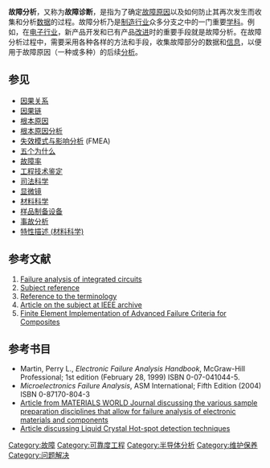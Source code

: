 '''故障分析'''，又称为'''故障诊断'''，是指为了确定[[故障|故障]][[原因|原因]]以及如何防止其再次发生而收集和分析[[数据|数据]]的过程。故障分析乃是[[制造行业|制造行业]]众多分支之中的一门重要[[学科|学科]]。例如，在[[电子行业|电子行业]]，新产品开发和已有产品[[持续改进|改进]]时的重要手段就是故障分析。在故障分析过程中，需要采用各种各样的方法和手段，收集故障部分的数据和[[信息|信息]]，以便用于故障原因（一种或多种）的后续[[分析|分析]]。

==参见==
*[[因果关系|因果关系]]
*[[因果链|因果链]]
*[[根本原因|根本原因]]
*[[根本原因分析|根本原因分析]]
*[[失效模式与影响分析|失效模式与影响分析]] (FMEA)
*[[五个为什么|五个为什么]]
*[[故障率|故障率]]
*[[工程技术鉴定|工程技术鉴定]]
*[[司法科学|司法科学]]
*[[显微镜|显微镜]]
*[[材料科学|材料科学]]
*[[样品制备设备|样品制备设备]]
*[[事故分析|事故分析]]
*[[特性描述_(材料科学)|特性描述 (材料科学)]]

==参考文献==
<div class="references-small">
<references />
</div>
#[http://www.crystec.com/trianae.htm Failure analysis of integrated circuits] {{Wayback|url=http://www.crystec.com/trianae.htm |date=20081225085808 }}<br />
#[https://web.archive.org/web/20090206020043/http://wdsglobal.com/news/whitepapers/20060717/20060717.asp Subject reference]<br />
#[http://www.auditmypc.com/acronym/NFF.asp Reference to the terminology] {{Wayback|url=http://www.auditmypc.com/acronym/NFF.asp |date=20080708194421 }}<br />
#[http://ieeexplore.ieee.org/xpl/freeabs_all.jsp?tp=&arnumber=713480&isnumber=15426 Article on the subject at IEEE archive] {{Wayback|url=http://ieeexplore.ieee.org/xpl/freeabs_all.jsp?tp=&arnumber=713480&isnumber=15426 |date=20090314082838 }}<br />
#[https://web.archive.org/web/20051214155340/http://www.nenastran.com/newnoran/conferencePaper2/08_CPFiniteElementImplementationAdvancedFailureCriteriaComposites.pdf  Finite Element Implementation of Advanced Failure Criteria for Composites]

== 参考书目 ==
*Martin, Perry L., ''Electronic Failure Analysis Handbook'', McGraw-Hill Professional; 1st edition (February 28, 1999) ISBN 0-07-041044-5.
*''Microelectronics Failure Analysis'', ASM International; Fifth Edition (2004) ISBN 0-87170-804-3
*[https://web.archive.org/web/20061215011105/http://www.ultratecusa.com/PDFlibrary/MW%20NOV03l.pdf Article from MATERIALS WORLD Journal discussing the various sample preparation disciplines that allow for failure analysis of electronic materials and components]
*[http://www.acceleratedanalysis.com/LC_hotspotdetection_procedure.htm   Article discussing Liquid Crystal Hot-spot detection techniques]{{dead link|date=2018年3月 |bot=InternetArchiveBot |fix-attempted=yes }}
{{Sci-stub}}
[[Category:故障|Category:故障]]
[[Category:可靠度工程|Category:可靠度工程]]
[[Category:半导体分析|Category:半导体分析]]
[[Category:维护保养|Category:维护保养]]
[[Category:问题解决|Category:问题解决]]